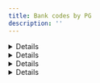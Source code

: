 ```yaml
---
title: Bank codes by PG
description: ''
---
```



<Details>
<p slot="summary">NHN KCP bank codes</p>

- KB Kookmin Bank: BK04
- SC First Bank: BK23
- Kyongnam Bank: BK39
- Gwangju Bank: BK34
- Industrial Bank of Korea: BK03
- Nonghyup: BK11
- Daegu Bank: BK31
- Busan Bank: BK32
- Korea Development Bank: BK02
- Saemaul Geumgo: BK45
- Suhyup: BK07
- Shinhan Bank: BK88
- Credit union: BK48
- Korea Exchange Bank: BK81
- Woori Bank: BK20
- Post Office: BK71
- Jeonbuk Bank: BK37
- Cooperative: BK12
- Kakao Bank: BK90
- K-Bank: BK89
- Hana Bank: BK81
- Citibank Korea: BK27
- Toss Bank: BK92

</Details>

<Details>
<p slot="summary">KG Inicis bank codes</p>

- KB Kookmin Bank: 04
- SC First Bank: 23
- Kyongnam Bank: 39
- Gwangju Bank: 34
- Industrial Bank of Korea: 03
- Nonghyup: 11
- Daegu Bank: 31
- Busan Bank: 32
- Korea Development Bank: 02
- Saemaul Geumgo: 45
- Suhyup: 07
- Shinhan Bank: 88
- Credit union: 48
- Korea Exchange Bank: 81
- Woori Bank: 20
- Post Office: 71
- Jeonbuk Bank: 37
- Cooperative: 12
- Kakao Bank: 90
- K-Bank: 89
- Hana Bank: 81
- Citibank Korea: 27
- Toss Bank: 92

</Details>

<Details>
<p slot="summary">PAYJOA (Daou Data)</p>

- KB Kookmin Bank: 04
- SC Bank Korea: 11
- Kyongnam Bank: -
- Gwangju Bank: -
- Industrial Bank of Korea: 03
- Nonghyup: 08
- Daegu Bank: -
- Busan Bank: 15
- Korea Development Bank: -
- Saemaul Geumgo: -
- Suhyup: -
- Shinhan Bank: 10
- Credit union: -
- Korea Exchange Bank: 05
- Woori Bank: 09
- Post Office: 31
- Jeonbuk Bank: -
- Cooperative: -
- Kakao Bank: -
- K-Bank: -
- Hana Bank: 12
- Citibank Korea: -
- Toss Bank: -

</Details>

<Details>
<p slot="summary">Toss Payments/Danal/Nice Payments/JTNet/KICC/SMARTRO/Settlebank</p>

- KB Kookmin Bank: 004
- SC First Bank: 023
- Kyongnam Bank: 039
- Gwangju Bank: 034
- Industrial Bank of Korea: 003
- Nonghyup: 011
- Daegu Bank: 031
- Busan Bank: 032
- Korea Development Bank: 002
- Saemaul Geumgo: 045
- Suhyup: 007
- Shinhan Bank: 088
- Credit union: 048
- Korea Exchange Bank: 081
- Woori Bank: 020
- Post Office: 071
- Jeonbuk Bank: 037
- Cooperative: 012
- Kakao Bank: 090
- K-Bank: 089
- Hana Bank: 081
- Citibank Korea: 027
- Toss Bank: 092

</Details>

